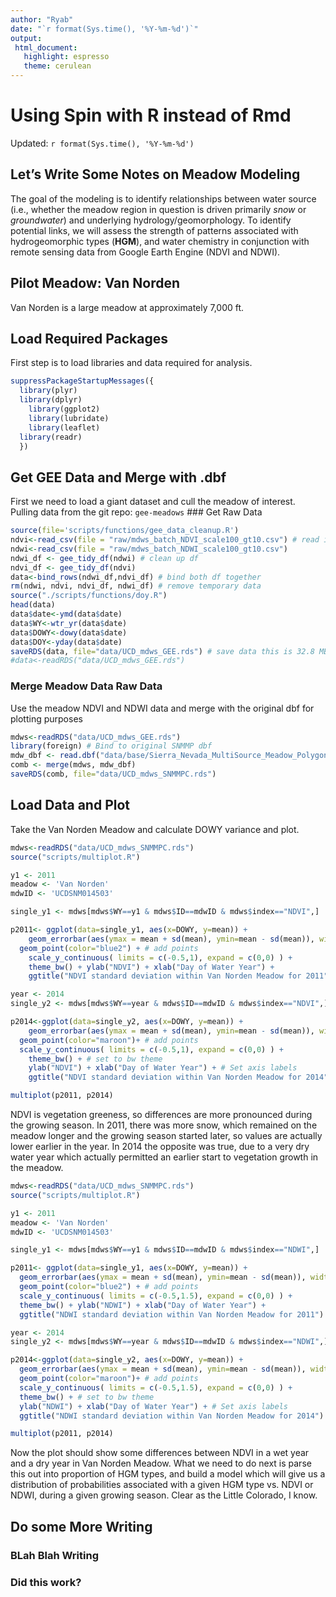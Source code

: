 ```yaml
---
author: "Ryab"
date: "`r format(Sys.time(), '%Y-%m-%d')`"
output:
 html_document:
   highlight: espresso
   theme: cerulean
--- 
```


# Using Spin with R instead of Rmd
Updated: `r format(Sys.time(), '%Y-%m-%d')`

## Let's Write Some Notes on Meadow Modeling

The goal of the modeling is to identify relationships between water source 
(i.e., whether the meadow region in question is driven primarily *snow* or 
*groundwater*) and underlying hydrology/geomorphology. To identify potential
links, we will assess the strength of patterns associated with hydrogeomorphic
types (**HGM**), and water chemistry in conjunction with remote sensing data
from Google Earth Engine (NDVI and NDWI).

## Pilot Meadow: Van Norden

Van Norden is a large meadow at approximately 7,000 ft. 

## Load Required Packages
First step is to load libraries and data required for analysis.

```r
suppressPackageStartupMessages({
  library(plyr)
  library(dplyr)
	library(ggplot2)
	library(lubridate)
	library(leaflet)
  library(readr)
  })
```

## Get GEE Data and Merge with .dbf
First we need to load a giant dataset and cull the meadow of interest.
Pulling data from the git repo: `gee-meadows`
### Get Raw Data 

```r
source(file='scripts/functions/gee_data_cleanup.R')
ndvi<-read_csv(file = "raw/mdws_batch_NDVI_scale100_gt10.csv") # read in raw csv
ndwi<-read_csv(file = "raw/mdws_batch_NDWI_scale100_gt10.csv")
ndwi_df <- gee_tidy_df(ndwi) # clean up df
ndvi_df <- gee_tidy_df(ndvi)
data<-bind_rows(ndwi_df,ndvi_df) # bind both df together
rm(ndwi, ndvi, ndvi_df, ndwi_df) # remove temporary data
source("./scripts/functions/doy.R")
head(data)
data$date<-ymd(data$date)
data$WY<-wtr_yr(data$date)
data$DOWY<-dowy(data$date)
data$DOY<-yday(data$date)
saveRDS(data, file="data/UCD_mdws_GEE.rds") # save data this is 32.8 MB
#data<-readRDS("data/UCD_mdws_GEE.rds")
```

### Merge Meadow Data Raw Data 
Use the meadow NDVI and NDWI data and merge with the original dbf for plotting purposes

```r
mdws<-readRDS("data/UCD_mdws_GEE.rds")
library(foreign) # Bind to original SNMMP dbf
mdw_dbf <- read.dbf("data/base/Sierra_Nevada_MultiSource_Meadow_Polygons_Compilation_v1_simplify10m.dbf")
comb <- merge(mdws, mdw_dbf)
saveRDS(comb, file="data/UCD_mdws_SNMMPC.rds")
```

## Load Data and Plot
Take the Van Norden Meadow and calculate DOWY variance and plot.

```r

mdws<-readRDS("data/UCD_mdws_SNMMPC.rds")
source("scripts/multiplot.R")

y1 <- 2011
meadow <- 'Van Norden'
mdwID <- 'UCDSNM014503'

single_y1 <- mdws[mdws$WY==y1 & mdws$ID==mdwID & mdws$index=="NDVI",]

p2011<- ggplot(data=single_y1, aes(x=DOWY, y=mean)) + 
	geom_errorbar(aes(ymax = mean + sd(mean), ymin=mean - sd(mean)), width=0.2, color="gray30", alpha=0.8) +
  geom_point(color="blue2") + # add points
	scale_y_continuous( limits = c(-0.5,1), expand = c(0,0) ) +
	theme_bw() + ylab("NDVI") + xlab("Day of Water Year") +
	ggtitle("NDVI standard deviation within Van Norden Meadow for 2011")

year <- 2014
single_y2 <- mdws[mdws$WY==year & mdws$ID==mdwID & mdws$index=="NDVI",]

p2014<-ggplot(data=single_y2, aes(x=DOWY, y=mean)) + 
	geom_errorbar(aes(ymax = mean + sd(mean), ymin=mean - sd(mean)), width=0.2, alpha=0.8, color="gray30") +
  geom_point(color="maroon")+ # add points
  scale_y_continuous( limits = c(-0.5,1), expand = c(0,0) ) +
	theme_bw() + # set to bw theme
	ylab("NDVI") + xlab("Day of Water Year") + # Set axis labels
	ggtitle("NDVI standard deviation within Van Norden Meadow for 2014")  # title of graph

multiplot(p2011, p2014)
```

NDVI is vegetation greeness, so differences are more pronounced during the growing
season. In 2011, there was more snow, which remained on the meadow longer and the
growing season started later, so values are actually lower earlier in the year. In
2014 the opposite was true, due to a very dry water year which actually permitted 
an earlier start to vegetation growth in the meadow.

```r

mdws<-readRDS("data/UCD_mdws_SNMMPC.rds")
source("scripts/multiplot.R")

y1 <- 2011
meadow <- 'Van Norden'
mdwID <- 'UCDSNM014503'

single_y1 <- mdws[mdws$WY==y1 & mdws$ID==mdwID & mdws$index=="NDWI",]

p2011<- ggplot(data=single_y1, aes(x=DOWY, y=mean)) + 
  geom_errorbar(aes(ymax = mean + sd(mean), ymin=mean - sd(mean)), width=0.2, color="gray30", alpha=0.8) +
  geom_point(color="blue2") + # add points
  scale_y_continuous( limits = c(-0.5,1.5), expand = c(0,0) ) +
  theme_bw() + ylab("NDWI") + xlab("Day of Water Year") +
  ggtitle("NDWI standard deviation within Van Norden Meadow for 2011")

year <- 2014
single_y2 <- mdws[mdws$WY==year & mdws$ID==mdwID & mdws$index=="NDWI",]

p2014<-ggplot(data=single_y2, aes(x=DOWY, y=mean)) + 
  geom_errorbar(aes(ymax = mean + sd(mean), ymin=mean - sd(mean)), width=0.2, color="gray30", alpha=0.8) +
  geom_point(color="maroon")+ # add points
  scale_y_continuous( limits = c(-0.5,1.5), expand = c(0,0) ) +
  theme_bw() + # set to bw theme
  ylab("NDWI") + xlab("Day of Water Year") + # Set axis labels
  ggtitle("NDWI standard deviation within Van Norden Meadow for 2014")  # title of graph

multiplot(p2011, p2014)
```

Now the plot should show some differences between NDVI in a wet year and a dry year
in Van Norden Meadow. What we need to do next is parse this out into proportion 
of HGM types, and build a model which will give us a distribution of probabilities 
associated with a given HGM type vs. NDVI or NDWI, during a given growing season.
Clear as the Little Colorado, I know.

## Do some More Writing

### BLah Blah Writing

### Did this work?




















